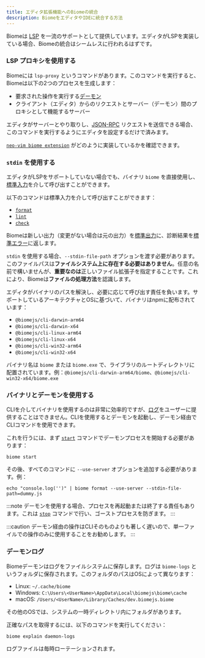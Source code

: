 ```yaml
---
title: エディタ拡張機能へのBiomeの統合
description: BiomeをエディタやIDEに統合する方法
---
```


Biomeは [LSP](https://microsoft.github.io/language-server-protocol/) を一流のサポートとして提供しています。エディタがLSPを実装している場合、Biomeの統合はシームレスに行われるはずです。

### LSP プロキシを使用する

Biomeには `lsp-proxy` というコマンドがあります。このコマンドを実行すると、Biomeは以下の2つのプロセスを生成します：

- 要求された操作を実行する[デーモン](/internals/architecture#daemon)
- クライアント（エディタ）からのリクエストとサーバー（デーモン）間のプロキシとして機能するサーバー

エディタがサーバーとやり取りし、[JSON-RPC](https://www.jsonrpc.org/) リクエストを送信できる場合、このコマンドを実行するようにエディタを設定するだけで済みます。

[`neo-vim biome extension`](https://github.com/neovim/nvim-lspconfig/blob/master/lua/lspconfig/configs/biome.lua) がどのように実装しているかを確認できます。

### `stdin` を使用する

エディタがLSPをサポートしていない場合でも、バイナリ `biome` を直接使用し、[標準入力](<https://en.wikipedia.org/wiki/Standard_streams#Standard_input_(stdin)>)を介して呼び出すことができます。

以下のコマンドは標準入力を介して呼び出すことができます：

- [`format`](/reference/cli/#biome-format)
- [`lint`](/reference/cli/#biome-lint)
- [`check`](/reference/cli/#biome-check)

Biomeは新しい出力（変更がない場合は元の出力）を[標準出力](<https://en.wikipedia.org/wiki/Standard_streams#Standard_output_(stdout)>)に、診断結果を[標準エラー](<https://en.wikipedia.org/wiki/Standard_streams#Standard_error_(stderr)>)に返します。

`stdin` を使用する場合、`--stdin-file-path` オプションを渡す必要があります。このファイルパスは**ファイルシステム上に存在する必要はありません**。任意の名前で構いませんが、**重要なのは**正しいファイル拡張子を指定することです。これにより、Biomeは**ファイルの処理方法**を認識します。

エディタがバイナリのパスを解決し、必要に応じて呼び出す責任を負います。サポートしているアーキテクチャとOSに基づいて、バイナリはnpmに配布されています：

- `@biomejs/cli-darwin-arm64`
- `@biomejs/cli-darwin-x64`
- `@biomejs/cli-linux-arm64`
- `@biomejs/cli-linux-x64`
- `@biomejs/cli-win32-arm64`
- `@biomejs/cli-win32-x64`

バイナリ名は `biome` または `biome.exe` で、ライブラリのルートディレクトリに配置されています。例：`@biomejs/cli-darwin-arm64/biome`、`@biomejs/cli-win32-x64/biome.exe`

### バイナリとデーモンを使用する

CLIを介してバイナリを使用するのは非常に効率的ですが、[ログ](#daemon-logs)をユーザーに提供することはできません。CLIを使用するとデーモンを起動し、デーモン経由でCLIコマンドを使用できます。

これを行うには、まず [`start`](/reference/cli#biome-start) コマンドでデーモンプロセスを開始する必要があります：

```shell
biome start
```

その後、すべてのコマンドに `--use-server` オプションを追加する必要があります。例：

```shell
echo "console.log('')" | biome format --use-server --stdin-file-path=dummy.js
```

:::note
デーモンを使用する場合、プロセスを再起動または終了する責任もあります。これは [`stop`](/reference/cli#biome-stop) コマンドで行い、ゴーストプロセスを防ぎます。
:::

:::caution
デーモン経由の操作はCLIそのものよりも著しく遅いので、単一ファイルでの操作のみに使用することをお勧めします。
:::

### デーモンログ

Biomeデーモンはログをファイルシステムに保存します。ログは `biome-logs` というフォルダに保存されます。このフォルダのパスはOSによって異なります：

- Linux: `~/.cache/biome`
- Windows: `C:\Users\<UserName>\AppData\Local\biomejs\biome\cache`
- macOS: `/Users/<UserName>/Library/Caches/dev.biomejs.biome`

その他のOSでは、システムの一時ディレクトリ内にフォルダがあります。

正確なパスを取得するには、以下のコマンドを実行してください：

```shell
biome explain daemon-logs
```

ログファイルは毎時ローテーションされます。
